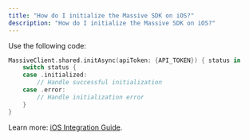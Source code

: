 ```yaml
---
title: "How do I initialize the Massive SDK on iOS?"
description: "How do I initialize the Massive SDK on iOS?"
---
```


Use the following code:

```swift
MassiveClient.shared.initAsync(apiToken: {API_TOKEN}) { status in
    switch status {
    case .initialized:
        // Handle successful initialization 
    case .error:
        // Handle initialization error
    }
}
```

Learn more: [iOS Integration Guide](https://docs.joinmassive.com/monetization-sdk/mobile-ios#integration-to-the-app).